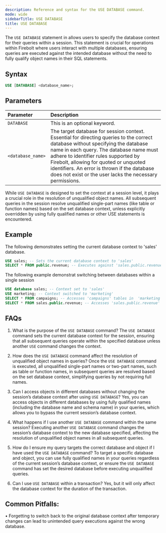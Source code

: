 ```yaml
---
description: Reference and syntax for the USE DATABASE command.
mode: wide
sidebarTitle: USE DATABASE
title: USE DATABASE
---
```



The `USE DATABASE` statement in allows users to specify the database context for their queries within a session. This statement is crucial for operations within Firebolt where users interact with multiple databases, ensuring queries are executed against the intended database without the need to fully qualify object names in their SQL statements.


## Syntax

```sql
USE [DATABASE] <database_name>;
```


## Parameters 

| Parameter  | Description |
| :--------- | :---------- |
| `DATABASE`                              | This is an optional keyword.  |
| `<database_name>`                      | The target database for session context. Essential for directing queries to the correct database without specifying the database name in each query. The database name must adhere to identifier rules supported by Firebolt, allowing for quoted or unquoted identifiers. An error is thrown if the database does not exist or the user lacks the necessary permissions. |

While `USE DATABASE` is designed to set the context at a session level, it plays a crucial role in the resolution of unqualified object names. All subsequent queries in the session resolve unqualified single-part names (like table or function names) based on the set database context, unless explicitly overridden by using fully qualified names or other USE statements is encountered.


## Example

The following demonstrates setting the current database context to 'sales' database. 

```sql
USE sales; -- Sets the current database context to 'sales'
SELECT * FROM public.revenue; -- Executes against 'sales.public.revenue'
```

The following example demonstrat switching between databases within a single session

```sql
USE database sales; -- Context set to 'sales'
USE marketing; -- Context switched to 'marketing'
SELECT * FROM campaigns; -- Accesses 'campaigns' tables in  'marketing' database using one part name.
SELECT * FROM sales.public.revenue; -- Accesses 'sales.public.revenue' using fully qualified name, despite current context being 'marketing'
```


## FAQs

1.	What is the purpose of the `USE DATABASE` command?
The `USE DATABASE` command sets the current database context for the session, ensuring that all subsequent queries operate within the specified database unless another `USE` command changes the context.

2.	How does the `USE DATABASE` command affect the resolution of unqualified object names in queries?
Once the `USE DATABASE` command is executed, all unqualified single-part names or two-part names, such as table or function names, in subsequent queries are resolved based on the set database context, simplifying queries by not requiring full names. 

3.	Can I access objects in different databases without changing the session’s database context after using `USE DATABASE`?
Yes, you can access objects in different databases by using fully qualified names (including the database name and schema name) in your queries, which allows you to bypass the current session’s database context.

4.	What happens if I use another `USE DATABASE` command within the same session?
Executing another `USE DATABASE` command changes the session’s database context to the new database specified, affecting the resolution of unqualified object names in all subsequent queries.

5.	How do I ensure my query targets the correct database and object if I have used the `USE DATABASE` command?
To target a specific database and object, you can use fully qualified names in your queries regardless of the current session’s database context, or ensure the `USE DATABASE` command has set the desired database before executing unqualified queries.

6.	Can I use `USE DATABASE` within a transaction? 
Yes, but it will only affect the database context for the duration of the transaction.


## Common Pitfalls: 
•	Forgetting to switch back to the original database context after temporary changes can lead to unintended query executions against the wrong database.

